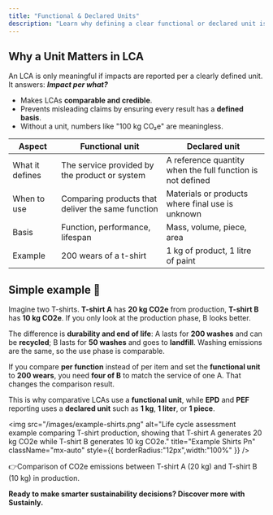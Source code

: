 ```yaml
---
title: "Functional & Declared Units"
description: "Learn why defining a clear functional or declared unit is essential for credible Life Cycle Assessments (LCAs). Understand the difference between functional and declared units, when to use them, and how they impact sustainability comparisons."
---
```


## **Why a Unit Matters in LCA**

An LCA is only meaningful if impacts are reported per a clearly defined unit. It answers: **_Impact per what?_**

- Makes LCAs **comparable and credible**.
- Prevents misleading claims by ensuring every result has a **defined basis**.
- Without a unit, numbers like "100 kg CO₂e" are meaningless.

| Aspect          | Functional unit                                   | Declared unit                                              |
| --------------- | ------------------------------------------------- | ---------------------------------------------------------- |
| What it defines | The service provided by the product or system     | A reference quantity when the full function is not defined |
| When to use     | Comparing products that deliver the same function | Materials or products where final use is unknown           |
| Basis           | Function, performance, lifespan                   | Mass, volume, piece, area                                  |
| Example         | 200 wears of a t-shirt                            | 1 kg of product, 1 litre of paint                          |

## Simple example 👕

Imagine two T-shirts. **T-shirt A** has **20 kg CO2e** from production, **T-shirt B** has **10 kg CO2e**. If you only look at the production phase, B looks better.

The difference is **durability and end of life**: A lasts for **200 washes** and can be **recycled**; B lasts for **50 washes** and goes to **landfill**. Washing emissions are the same, so the use phase is comparable.

If you compare **per function** instead of per item and set the **functional unit** to **200 wears**, you need **four of B** to match the service of one A. That changes the comparison result.

This is why comparative LCAs use a **functional unit**, while **EPD** and **PEF** reporting uses a **declared unit** such as **1 kg**, **1 liter**, or **1 piece**.

<img
  src="/images/example-shirts.png"
  alt="Life cycle assessment example comparing T-shirt production, showing that T-shirt A generates 20 kg CO2e while T-shirt B generates 10 kg CO2e."
  title="Example Shirts Pn"
  className="mx-auto"
  style={{ borderRadius:"12px",width:"100%" }}
/>

👉Comparison of CO2e emissions between T-shirt A (20 kg) and T-shirt B (10 kg) in production.

**Ready to make smarter sustainability decisions? Discover more with Sustainly.**